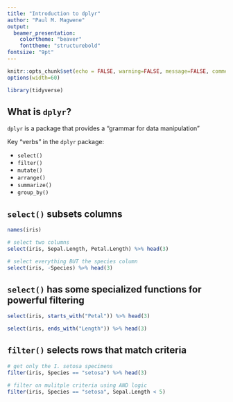 ```yaml
---
title: "Introduction to dplyr"
author: "Paul M. Magwene"
output: 
  beamer_presentation:
    colortheme: "beaver"
    fonttheme: "structurebold"
fontsize: "9pt"    
---
```


```r
knitr::opts_chunk$set(echo = FALSE, warning=FALSE, message=FALSE, comment = "")
options(width=60)
```

```r
library(tidyverse)
```

## What is `dplyr`?

`dplyr` is a package that provides a "grammar for data manipulation"

\bigskip

Key "verbs" in the `dplyr` package:

  * `select()`
  * `filter()`
  * `mutate()`
  * `arrange()`
  * `summarize()`
  * `group_by()`

## `select()` subsets columns

```r
names(iris)
```


```r
# select two columns
select(iris, Sepal.Length, Petal.Length) %>% head(3)
```


```r
# select everything BUT the species column
select(iris, -Species) %>% head(3)
```

## `select()` has some specialized functions for powerful filtering

```r
select(iris, starts_with("Petal")) %>% head(3)
```


```r
select(iris, ends_with("Length")) %>% head(3)
```



## `filter()` selects rows that match criteria

```r
# get only the I. setosa specimens
filter(iris, Species == "setosa") %>% head(3)
```


```r
# filter on mulitple criteria using AND logic
filter(iris, Species == "setosa", Sepal.Length < 5)
```
